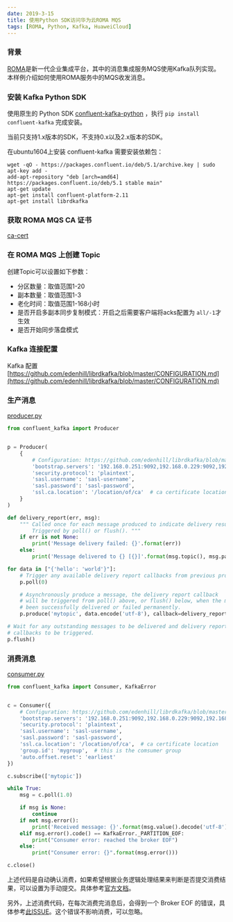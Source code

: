```yaml
---
date: 2019-3-15
title: 使用Python SDK访问华为云ROMA MQS
tags: [ROMA, Python, Kafka, HuaweiCloud]
---
```


### 背景

[ROMA](https://www.huaweicloud.com/product/roma.html)是新一代企业集成平台，其中的消息集成服务MQS使用Kafka队列实现。本样例介绍如何使用ROMA服务中的MQS收发消息。

### 安装 Kafka Python SDK

使用原生的 Python SDK [confluent-kafka-python](https://github.com/confluentinc/confluent-kafka-python) ，执行 `pip install confluent-kafka` 完成安装。

当前只支持1.x版本的SDK，不支持0.x以及2.x版本的SDK。

在ubuntu1604上安装 confluent-kafka 需要安装依赖包：

```
wget -qO - https://packages.confluent.io/deb/5.1/archive.key | sudo apt-key add -
add-apt-repository "deb [arch=amd64] https://packages.confluent.io/deb/5.1 stable main"
apt-get update
apt-get install confluent-platform-2.11
apt-get install librdkafka

```

### 获取 ROMA MQS CA 证书

[ca-cert](https://github.com/ibusybox/HuaweiCloud-ROMA-Samples/blob/master/connect-mqs/hw_cloud_roma_ca.crt)

### 在 ROMA MQS 上创建 Topic

创建Topic可以设置如下参数：

- 分区数量：取值范围1-20
- 副本数量：取值范围1-3
- 老化时间：取值范围1-168小时
- 是否开启多副本同步复制模式：开启之后需要客户端将acks配置为 `all/-1`才生效
- 是否开始同步落盘模式

### Kafka 连接配置

Kafka 配置[https://github.com/edenhill/librdkafka/blob/master/CONFIGURATION.md](https://github.com/edenhill/librdkafka/blob/master/CONFIGURATION.md)

### 生产消息

[producer.py](https://github.com/ibusybox/HuaweiCloud-ROMA-Samples/blob/master/connect-mqs/producer.py)

```python
from confluent_kafka import Producer


p = Producer(
    {
        # Configuration: https://github.com/edenhill/librdkafka/blob/master/CONFIGURATION.md
        'bootstrap.servers': '192.168.0.251:9092,192.168.0.229:9092,192.168.0.240:9092',
        'security.protocol': 'plaintext',
        'sasl.username': 'sasl-username',
        'sasl.password': 'sasl-password',
        'ssl.ca.location': '/location/of/ca'  # ca certificate location
    }
)

def delivery_report(err, msg):
    """ Called once for each message produced to indicate delivery result.
        Triggered by poll() or flush(). """
    if err is not None:
        print('Message delivery failed: {}'.format(err))
    else:
        print('Message delivered to {} [{}]'.format(msg.topic(), msg.partition()))

for data in ["{'hello': 'world'}"]:
    # Trigger any available delivery report callbacks from previous produce() calls
    p.poll(0)

    # Asynchronously produce a message, the delivery report callback
    # will be triggered from poll() above, or flush() below, when the message has
    # been successfully delivered or failed permanently.
    p.produce('mytopic', data.encode('utf-8'), callback=delivery_report)

# Wait for any outstanding messages to be delivered and delivery report
# callbacks to be triggered.
p.flush()
```

### 消费消息

[consumer.py](https://github.com/ibusybox/HuaweiCloud-ROMA-Samples/blob/master/connect-mqs/consumer.py)

```python
from confluent_kafka import Consumer, KafkaError


c = Consumer({
    # Configuration: https://github.com/edenhill/librdkafka/blob/master/CONFIGURATION.md
    'bootstrap.servers': '192.168.0.251:9092,192.168.0.229:9092,192.168.0.240:9092',
    'security.protocol': 'plaintext',
    'sasl.username': 'sasl-username',
    'sasl.password': 'sasl-password',
    'ssl.ca.location': '/location/of/ca',  # ca certificate location
    'group.id': 'mygroup',  # this is the comsumer group
    'auto.offset.reset': 'earliest'
})

c.subscribe(['mytopic'])

while True:
    msg = c.poll(1.0)

    if msg is None:
        continue
    if not msg.error():
        print('Received message: {}'.format(msg.value().decode('utf-8')))
    elif msg.error().code() == KafkaError._PARTITION_EOF:
        print("Consumer error: reached the broker EOF")
    else:
        print("Consumer error: {}".format(msg.error()))

c.close()
```

上述代码是自动确认消费，如果希望根据业务逻辑处理结果来判断是否提交消费结果，可以设置为手动提交。具体参考[官方文档](https://docs.confluent.io/2.0.0/clients/consumer.html)。

另外，上述消费代码，在每次消费完消息后，会得到一个 Broker EOF 的错误，具体参考[此ISSUE](https://github.com/confluentinc/confluent-kafka-python/issues/283)。这个错误不影响消费，可以忽略。
